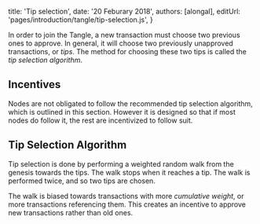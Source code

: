 

title: 'Tip selection',
date: '20 Feburary 2018',
authors: [alongal],
editUrl: 'pages/introduction/tangle/tip-selection.js',
}


In order to join the Tangle, a new transaction must choose two previous ones to
approve. In general, it will choose two previously unapproved transactions, or
_tips_. The method for choosing these two tips is called the _tip selection
algorithm_.

## Incentives

Nodes are not obligated to follow the recommended tip selection algorithm,
which is outlined in this section. However it is designed so that if most nodes
do follow it, the rest are incentivized to follow suit.

## Tip Selection Algorithm

Tip selection is done by performing a weighted random walk from the genesis
towards the tips. The walk stops when it reaches a tip. The walk is performed
twice, and so two tips are chosen.

The walk is biased towards transactions with more _cumulative weight_, or more
transactions referencing them. This creates an incentive to approve new transactions
rather than old ones.
